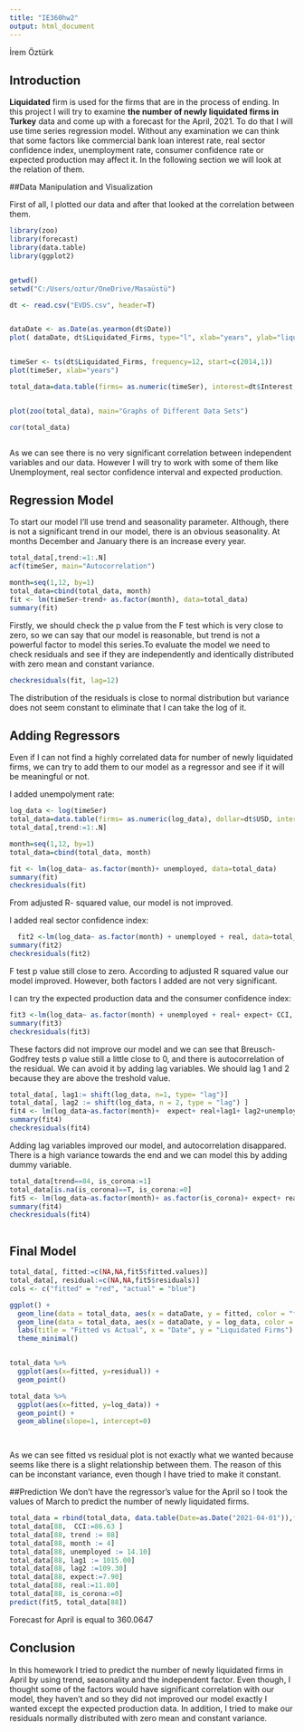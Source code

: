 ```yaml
---
title: "IE360hw2"
output: html_document
---
```

İrem Öztürk


## Introduction

**Liquidated** firm is used for the firms that are in the process of ending. In this project I will try to examine **the number of newly liquidated firms in Turkey** data and come up with a forecast for the April, 2021. To do that I will use time series regression model. Without any examination we can think that some factors like commercial bank loan interest rate, real sector confidence index, unemployment rate, consumer confidence rate or expected production may affect it. In the following section we will look at the relation of them.

##Data Manipulation and Visualization

First of all, I plotted our data and after that looked at the correlation between them.

```r
library(zoo)
library(forecast)
library(data.table)
library(ggplot2)


getwd()
setwd("C:/Users/oztur/OneDrive/Masaüstü")

dt <- read.csv("EVDS.csv", header=T)


dataDate <- as.Date(as.yearmon(dt$Date))
plot( dataDate, dt$Liquidated_Firms, type="l", xlab="years", ylab="liquidated firms", main="Number of Newly Liquidated Firms")


timeSer <- ts(dt$Liquidated_Firms, frequency=12, start=c(2014,1))
plot(timeSer, xlab="years")

total_data=data.table(firms= as.numeric(timeSer), interest=dt$Interest, CCI=dt$CCI, real=dt$real_conf , unemployed=dt$unemployed, expect=dt$prod_expectation)


plot(zoo(total_data), main="Graphs of Different Data Sets")

cor(total_data)



```

As we can see there is no very significant correlation between independent variables and our data. However I will try to work with some of them like Unemployment, real sector confidence interval and expected production.

## Regression Model

To start our model I'll use trend and seasonality parameter. Although, there is not a significant trend in our model, there is an obvious seasonality. At months December and January there is an increase every year.
```r

total_data[,trend:=1:.N]
acf(timeSer, main="Autocorrelation")

month=seq(1,12, by=1)
total_data=cbind(total_data, month)
fit <- lm(timeSer~trend+ as.factor(month), data=total_data)
summary(fit)

```
Firstly, we should check the p value from the F test which is very close to zero, so we can say that our model is reasonable, but trend is not a powerful factor to model this series.To evaluate the model we need to check residuals and see if they are independently and identically distributed with zero mean and constant variance.

```r

checkresiduals(fit, lag=12)
```


The distribution of the residuals is close to normal distribution but variance does not seem constant to eliminate that I can take the log of it.

## Adding Regressors

Even if I can not find a highly correlated data for number of newly liquidated firms, we can try to add them to our model as a regressor and see if it will be meaningful or not.

I added unempolyment rate:

```r
log_data <- log(timeSer)
total_data=data.table(firms= as.numeric(log_data), dollar=dt$USD, interest=dt$Interest, CCI=dt$CCI, real=dt$real_conf , unemployed=dt$unemployed, expect=dt$prod_expectation)
total_data[,trend:=1:.N]

month=seq(1,12, by=1)
total_data=cbind(total_data, month)

fit <- lm(log_data~ as.factor(month)+ unemployed, data=total_data)
summary(fit)
checkresiduals(fit)
```

From adjusted R- squared value, our model is not improved.

I added real sector confidence index:


```r
  fit2 <-lm(log_data~ as.factor(month) + unemployed + real, data=total_data)
summary(fit2)
checkresiduals(fit2)
```

F test p value still close to zero. According to adjusted R squared value our model improved. However, both factors I added are not very significant.

I can try the expected production data and the consumer confidence index:

```r
fit3 <-lm(log_data~ as.factor(month) + unemployed + real+ expect+ CCI, data=total_data)
summary(fit3)
checkresiduals(fit3)
```
 These factors did not improve our model and we can see that Breusch-Godfrey tests p value still a little close to 0, and there is autocorrelation of the residual. We can avoid it by adding lag variables. We should lag 1 and 2 because they are above the treshold value.
 
```r
total_data[, lag1:= shift(log_data, n=1, type= "lag")]
total_data[, lag2 := shift(log_data, n = 2, type = "lag") ]
fit4 <- lm(log_data~as.factor(month)+  expect+ real+lag1+ lag2+unemployed+CCI, data=total_data)
summary(fit4)
checkresiduals(fit4)

```
Adding lag variables improved our model, and autocorrelation disappared. There is a high variance towards the end and we can model this by adding dummy variable.

```r
total_data[trend==84, is_corona:=1]
total_data[is.na(is_corona)==T, is_corona:=0]
fit5 <- lm(log_data~as.factor(month)+ as.factor(is_corona)+ expect+ real+lag1+ lag2+unemployed+CCI, data=total_data)
summary(fit4)
checkresiduals(fit4)



```




## Final Model

```r

total_data[, fitted:=c(NA,NA,fit5$fitted.values)]
total_data[, residual:=c(NA,NA,fit5$residuals)]
cols <- c("fitted" = "red", "actual" = "blue")

ggplot() + 
  geom_line(data = total_data, aes(x = dataDate, y = fitted, color = "fitted"), size=0.75) +
  geom_line(data = total_data, aes(x = dataDate, y = log_data, color = "actual"), size=0.75) +
  labs(title = "Fitted vs Actual", x = "Date", y = "Liquidated Firms") +
  theme_minimal() 


total_data %>%
  ggplot(aes(x=fitted, y=residual)) + 
  geom_point()

total_data %>%
  ggplot(aes(x=fitted, y=log_data)) + 
  geom_point() +
  geom_abline(slope=1, intercept=0)

  
```

As we can see fitted vs residual plot is not exactly what we wanted because seems like there is a slight relationship between them. The reason of this can be inconstant variance, even though I have tried to make it constant.

##Prediction
We don't have the regressor's value for the April so I took the values of March to predict the number of newly liquidated firms.

```r
total_data = rbind(total_data, data.table(Date=as.Date("2021-04-01")),fill=T)
total_data[88,  CCI:=86.63 ]
total_data[88, trend := 88]
total_data[88, month := 4]
total_data[88, unemployed := 14.10]
total_data[88, lag1 := 1015.00]
total_data[88, lag2 :=109.30]
total_data[88, expect:=7.90]
total_data[88, real:=11.80]
total_data[88, is_corona:=0]
predict(fit5, total_data[88])
```
Forecast for April is equal to 360.0647


## Conclusion
In this homework I tried to predict the number of newly liquidated firms in April by using trend, seasonality and the independent factor. Even though, I thought some of the factors would have significant correlation with our model, they haven't and so they did not improved our model exactly I wanted except the expected production data. In addition, I tried to make our residuals normally distributed with zero mean and constant variance.


